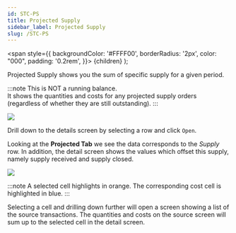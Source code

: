 ```yaml
---
id: STC-PS
title: Projected Supply
sidebar_label: Projected Supply
slug: /STC-PS
---
```

   <span
    style={{
      backgroundColor: '#FFFF00',
      borderRadius: '2px',
      color: "000",
      padding: '0.2rem',
    }}>
    {children}
  </span> 
);

Projected Supply shows you the sum of <HighlightYellow>specific supply</HighlightYellow> for a given period.

:::note
This is NOT a running balance.    
It shows the quantities and costs for any projected supply orders (regardless of whether they are still outstanding).
:::

![](../static/img/docs/STC-PST/ProjSupply.png) 

Drill down to the details screen by selecting a row and click `Open`.

Looking at the **Projected Tab** we see the data corresponds to the _Supply_ row. 
In addition, the detail screen shows the values which offset this supply, namely supply received and supply closed.

![](../static/img/docs/STC-PST/ProjSupplyDrill.png) 

:::note
A selected cell highlights in orange. The corresponding cost cell is highlighted in blue. 
:::

Selecting a cell and drilling down further will open a screen showing a list of the source transactions. 
The quantities and costs on the source screen will sum up to the selected cell in the detail screen.